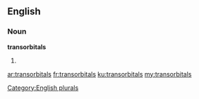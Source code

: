 ==English==

===Noun===
'''transorbitals'''

# {{plural of|[[transorbital]]}}

[[Category:English plurals]]

[[ar:transorbitals]]
[[fr:transorbitals]]
[[ku:transorbitals]]
[[my:transorbitals]]